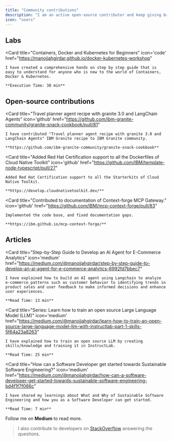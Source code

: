 ```yaml
---
title: "Community contributions"
description: "I am an active open-source contributor and keep giving back to the developer community in any way possible."
icon: "users"
---
```


## Labs

<CardGroup cols={1}>

  <Card
    title="Containers, Docker and Kubernetes for Beginners"
    icon='code'
    href="https://manojjahgirdar.github.io/docker-kubernetes-workshop"
  >
    
    I have created a ​comprehensive hands on step by step guide that is easy to understand for anyone who is new to the world of Containers, Docker & Kubernetes. 
    
    **Execution Time: 30 min**
  </Card>

</CardGroup>

## Open-source contributions

<CardGroup cols={2}>

  <Card
    title="Travel planner agent recipe with granite 3.0 and LangChain Agents"
    icon='github'
    href="https://github.com/ibm-granite-community/granite-snack-cookbook/pull/81"
  >
    
    I have contributed "Travel planner agent recipe with granite 3.0 and LangChain Agents" IBM Granite recipe to IBM Granite community.

    **https://github.com/ibm-granite-community/granite-snack-cookbook**
  </Card>
  
  <Card
    title="Added Red Hat Certification support to all the Dockerfiles of Cloud Native Toolkit"
    icon='github'
    href="https://github.com/IBM/template-node-typescript/pull/27"
  >
    
    Added Red Hat Certification support to all the Starterkits of Cloud Native Toolkit.

    **https://develop.cloudnativetoolkit.dev/**
  </Card>

  <Card
    title="Contributed to documentation of Context-forge MCP Gateway."
    icon='github'
    href="https://github.com/IBM/mcp-context-forge/pull/83"
  >
    
    Implemented the code base, and fixed documentation gaps.

    **https://ibm.github.io/mcp-context-forge/**
  </Card>

</CardGroup>

## Articles

<CardGroup cols={3}>
  
  <Card
    title="Step-by-Step Guide to Develop an AI Agent for E-Commerce Analytics"
    icon='medium'
    href="https://medium.com/@manojjahgirdar/step-by-step-guide-to-develop-an-ai-agent-for-e-commerce-analytics-6992fd7bbec7"
  >
    
    I have explained how to build an AI agent using Langchain to analyze e-commerce patterns such as customer behavior to identifying trends in product sales and user feedback to make informed decisions and enhance user experiences.
    
    **Read Time: 13 min**
  </Card>

  <Card
    title="Series: Learn how to train an open source Large Language Model (LLM)"
    icon='medium'
    href="https://medium.com/@manojjahgirdar/learn-how-to-train-an-open-source-large-language-model-llm-with-instructlab-part-1-skills-5f64a23a8263"
  >
    
    I have explained how to train an open source LLM by creating skills/knowledge and training it in InstructLab.
    
    **Read Time: 25 min**
  </Card>

  <Card
    title="How can a Software Developer get started towards Sustainable Software Engineering?"
    icon='medium'
    href="https://medium.com/@manojjahgirdar/how-can-a-software-developer-get-started-towards-sustainable-software-engineering-bd4f1f7f066c"
  >
    
    I have shared my learnings about What and Why of Sustainable Software Engineering and how you as a Software Developer can get started.
    
    **Read Time: 7 min**
  </Card>

</CardGroup>

Follow me on <Icon icon="medium" iconType="solid" /> **Medium** to read more.

> I also contribute to developers on [StackOverflow](https://stackoverflow.com/users/8539177/manoj-jahgirdar) answering the questions.